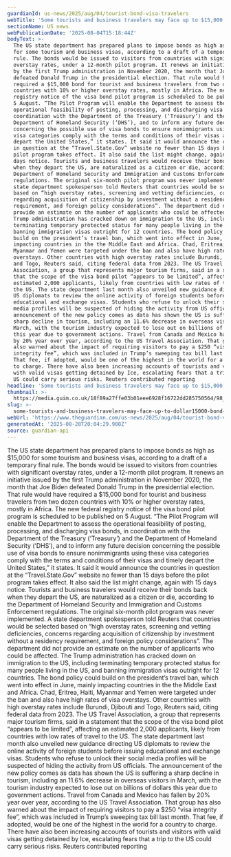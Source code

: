 ```yaml
---
guardianId: us-news/2025/aug/04/tourist-bond-visa-travelers
webTitle: 'Some tourists and business travelers may face up to $15,000 bond to enter US'
sectionName: US news
webPublicationDate: '2025-08-04T15:18:44Z'
bodyText: >-
  The US state department has prepared plans to impose bonds as high as $15,000
  for some tourism and business visas, according to a draft of a temporary final
  rule. The bonds would be issued to visitors from countries with significant
  overstay rates, under a 12-month pilot program. It renews an initiative issued
  by the first Trump administration in November 2020, the month that Joe Biden
  defeated Donald Trump in the presidential election. That rule would have
  required a $15,000 bond for tourist and business travelers from two dozen
  countries with 10% or higher overstay rates, mostly in Africa. The new federal
  registry notice of the visa bond pilot program is scheduled to be published on
  5 August. “The Pilot Program will enable the Department to assess the
  operational feasibility of posting, processing, and discharging visa bonds, in
  coordination with the Department of the Treasury (‘Treasury’) and the
  Department of Homeland Security (‘DHS’), and to inform any future decision
  concerning the possible use of visa bonds to ensure nonimmigrants using these
  visa categories comply with the terms and conditions of their visas and timely
  depart the United States,” it states. It said it would announce the countries
  in question at the “Travel.State.Gov” website no fewer than 15 days before the
  pilot program takes effect. It also said the list might change, again with 15
  days notice. Tourists and business travelers would receive their bonds back
  when they depart the US, are naturalized as a citizen or die, according to the
  Department of Homeland Security and Immigration and Customs Enforcement
  regulations. The original six-month pilot program was never implemented. A
  state department spokesperson told Reuters that countries would be selected
  based on “high overstay rates, screening and vetting deficiencies, concerns
  regarding acquisition of citizenship by investment without a residency
  requirement, and foreign policy considerations”. The department did not
  provide an estimate on the number of applicants who could be affected. The
  Trump administration has cracked down on immigration to the US, including
  terminating temporary protected status for many people living in the US, and
  banning immigration visas outright for 12 countries. The bond policy could
  build on the president’s travel ban, which went into effect in June, mainly
  impacting countries in the the Middle East and Africa. Chad, Eritrea, Haiti,
  Myanmar and Yemen were targeted under the ban and also have high rates of visa
  overstays. Other countries with high overstay rates include Burundi, Djibouti
  and Togo, Reuters said, citing federal data from 2023. The US Travel
  Association, a group that represents major tourism firms, said in a statement
  that the scope of the visa bond pilot “appears to be limited”, affecting an
  estimated 2,000 applicants, likely from countries with low rates of travel to
  the US. The state department last month also unveiled new guidance directing
  US diplomats to review the online activity of foreign students before issuing
  educational and exchange visas. Students who refuse to unlock their social
  media profiles will be suspected of hiding the activity from US officials. The
  announcement of the new policy comes as data has shown the US is suffering a
  sharp decline in tourism, including an 11.6% decrease in overseas visitors in
  March, with the tourism industry expected to lose out on billions of dollars
  this year due to government actions. Travel from Canada and Mexico has fallen
  by 20% year over year, according to the US Travel Association. That group has
  also warned about the impact of requiring visitors to pay a $250 “visa
  integrity fee”, which was included in Trump’s sweeping tax bill last month.
  That fee, if adopted, would be one of the highest in the world for a country
  to charge. There have also been increasing accounts of tourists and visitors
  with valid visas getting detained by Ice, escalating fears that a trip to the
  US could carry serious risks. Reuters contributed reporting
headline: 'Some tourists and business travelers may face up to $15,000 bond to enter US'
thumbnail: >-
  https://media.guim.co.uk/18f89a27ffe03b01eee6928f16722dd285750564/98_0_2911_2329/500.jpg
slug: >-
  some-tourists-and-business-travelers-may-face-up-to-dollar15000-bond-to-enter-us
webUrl: 'https://www.theguardian.com/us-news/2025/aug/04/tourist-bond-visa-travelers'
generatedAt: '2025-08-28T20:04:29.908Z'
source: guardian-api
---
```

The US state department has prepared plans to impose bonds as high as $15,000 for some tourism and business visas, according to a draft of a temporary final rule. The bonds would be issued to visitors from countries with significant overstay rates, under a 12-month pilot program. It renews an initiative issued by the first Trump administration in November 2020, the month that Joe Biden defeated Donald Trump in the presidential election. That rule would have required a $15,000 bond for tourist and business travelers from two dozen countries with 10% or higher overstay rates, mostly in Africa. The new federal registry notice of the visa bond pilot program is scheduled to be published on 5 August. “The Pilot Program will enable the Department to assess the operational feasibility of posting, processing, and discharging visa bonds, in coordination with the Department of the Treasury (‘Treasury’) and the Department of Homeland Security (‘DHS’), and to inform any future decision concerning the possible use of visa bonds to ensure nonimmigrants using these visa categories comply with the terms and conditions of their visas and timely depart the United States,” it states. It said it would announce the countries in question at the “Travel.State.Gov” website no fewer than 15 days before the pilot program takes effect. It also said the list might change, again with 15 days notice. Tourists and business travelers would receive their bonds back when they depart the US, are naturalized as a citizen or die, according to the Department of Homeland Security and Immigration and Customs Enforcement regulations. The original six-month pilot program was never implemented. A state department spokesperson told Reuters that countries would be selected based on “high overstay rates, screening and vetting deficiencies, concerns regarding acquisition of citizenship by investment without a residency requirement, and foreign policy considerations”. The department did not provide an estimate on the number of applicants who could be affected. The Trump administration has cracked down on immigration to the US, including terminating temporary protected status for many people living in the US, and banning immigration visas outright for 12 countries. The bond policy could build on the president’s travel ban, which went into effect in June, mainly impacting countries in the the Middle East and Africa. Chad, Eritrea, Haiti, Myanmar and Yemen were targeted under the ban and also have high rates of visa overstays. Other countries with high overstay rates include Burundi, Djibouti and Togo, Reuters said, citing federal data from 2023. The US Travel Association, a group that represents major tourism firms, said in a statement that the scope of the visa bond pilot “appears to be limited”, affecting an estimated 2,000 applicants, likely from countries with low rates of travel to the US. The state department last month also unveiled new guidance directing US diplomats to review the online activity of foreign students before issuing educational and exchange visas. Students who refuse to unlock their social media profiles will be suspected of hiding the activity from US officials. The announcement of the new policy comes as data has shown the US is suffering a sharp decline in tourism, including an 11.6% decrease in overseas visitors in March, with the tourism industry expected to lose out on billions of dollars this year due to government actions. Travel from Canada and Mexico has fallen by 20% year over year, according to the US Travel Association. That group has also warned about the impact of requiring visitors to pay a $250 “visa integrity fee”, which was included in Trump’s sweeping tax bill last month. That fee, if adopted, would be one of the highest in the world for a country to charge. There have also been increasing accounts of tourists and visitors with valid visas getting detained by Ice, escalating fears that a trip to the US could carry serious risks. Reuters contributed reporting
